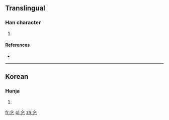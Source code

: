==Translingual==

===Han character===
{{Han char|rn=5|rad=乙|as=02|sn=3|four=|canj=人弓 (ON)|ids=⿱[[人]][[乙]]}}

# {{defn|Han|sort=乙02}}

====References====
* {{Han ref|kx=0084.051|dkj=|dj=|hdz=|uh=3408|ud=13320|bh=|bd=}}

----

==Korean==

===Hanja===
{{ko-hanja|hangeul=둘|rv=dul|mr=tul|y=twul}}

# {{defn|lang=ko|sort=乙02}}

[[fr:㐈]]
[[pl:㐈]]
[[zh:㐈]]